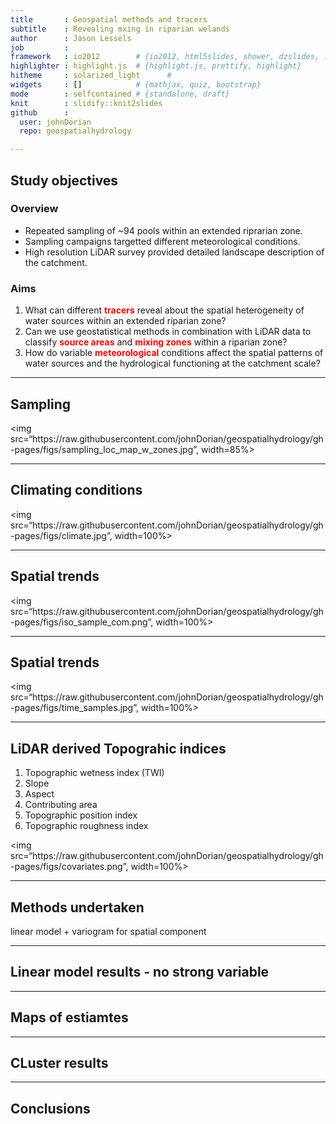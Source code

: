 ```yaml
---
title       : Geospatial methods and tracers
subtitle    : Revealing mxing in riparian welands
author      : Jason Lessels
job         : 
framework   : io2012        # {io2012, html5slides, shower, dzslides, ...}
highlighter : highlight.js  # {highlight.js, prettify, highlight}
hitheme     : solarized_light      # 
widgets     : []            # {mathjax, quiz, bootstrap}
mode        : selfcontained # {standalone, draft}
knit        : slidify::knit2slides
github      :
  user: johnDorian
  repo: geospatialhydrology

---
```

<!-- Limit image width and height -->
<style type='text/css'>

strong {
  font-weight: bold;
  color: red;
}
em {
  font-style: italic
}
</style>

<!-- Center image on slide -->
<script src="http://ajax.aspnetcdn.com/ajax/jQuery/jquery-1.7.min.js"></script>
<script type='text/javascript'>
$(function() {
    $("p:has(img)").addClass('centered');
});
</script>


## Study objectives

### Overview
* Repeated sampling of ~94 pools within an extended riprarian zone. 
* Sampling campaigns targetted different meteorological conditions.
* High resolution LiDAR survey provided detailed landscape description of the catchment.


### Aims
1.  What can different **tracers** reveal about the spatial heterogeneity of water sources within an extended riparian zone?
2. Can we use geostatistical methods in combination with LiDAR data to classify **source areas** and **mixing zones** within a riparian zone?
3.	How do variable **meteorological** conditions affect the spatial patterns of water sources and the hydrological functioning at the catchment scale? 




---

## Sampling

<img src="https://raw.githubusercontent.com/johnDorian/geospatialhydrology/gh-pages/figs/sampling_loc_map_w_zones.jpg", width=85%>


---

## Climating conditions


<img src="https://raw.githubusercontent.com/johnDorian/geospatialhydrology/gh-pages/figs/climate.jpg", width=100%>


---

## Spatial trends
<img src="https://raw.githubusercontent.com/johnDorian/geospatialhydrology/gh-pages/figs/iso_sample_com.png", width=100%>



---

## Spatial trends
<img src="https://raw.githubusercontent.com/johnDorian/geospatialhydrology/gh-pages/figs/time_samples.jpg", width=100%>



---

## LiDAR derived Topograhic indices

1. Topographic wetness index (TWI)
2. Slope
3. Aspect
4. Contributing area
5. Topographic position index
6. Topographic roughness index
  

<img src="https://raw.githubusercontent.com/johnDorian/geospatialhydrology/gh-pages/figs/covariates.png", width=100%>


---

## Methods undertaken
linear model + variogram for spatial component

---

## Linear model results - no strong variable

---

## Maps of estiamtes

---

## CLuster results

---

## Conclusions




